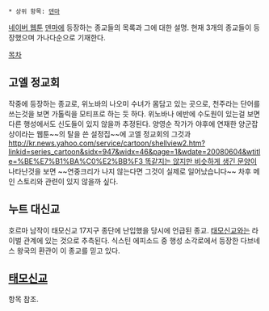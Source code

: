  * 상위 항목: [[덴마]]
[[네이버 웹툰]] [[덴마]]에 등장하는 종교들의 목록과 그에 대한 설명.
현재 3개의 종교들이 등장했으며 가나다순으로 기재한다.

[[목차]]

== 고엘 정교회 ==
작중에 등장하는 종교로, 위노바의 나오미 수녀가 몸담고 있는 곳으로, 천주라는 단어를 쓰는것을 보면 가톨릭을 모티프로 하는 듯 하다. 위노바나 에반에 수도원이 있는걸 보면 다른 행성에서도 신도들이 있지 않을까 추정된다. 양영순 작가가 야후에 연재한 양군잡상이라는 웹툰~~의 탈을 쓴 설정집~~에 고엘 정교회의 그것과 [[http://kr.news.yahoo.com/service/cartoon/shellview2.htm?linkid=series_cartoon&sidx=947&widx=46&page=1&wdate=20080604&wtitle=%BE%E7%B1%BA%C0%E2%BB%F3 똑같지는 않지만 비슷하게 생긴 문양]]이 나타난것을 보면 ~~연중크리가 나지 않는다면 그것이 실제로 일어났습니다~~ 차후 메인 스토리와 관련이 있지 않을까 싶다.

== 누트 대신교 ==
호르마 남작이 태모신교 17지구 종단에 난입했을 당시에 언급된 종교. [[태모신교]]와는 라이벌 관계에 있는 것으로 추측된다. 식스틴 에피소드 중 행성 소각로에서 등장한 다브네스 왕국의 환관이 이 종교를 믿고 있다.

== [[태모신교]] ==
항목 참조.
